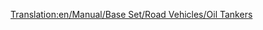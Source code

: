 [[Translation:en/Manual/Base Set/Road Vehicles/Oil Tankers]]
{{hu/Manual/Base Set/Road Vehicles/Navbox Közúti járművek}}
{{hu/Manual/Base Set/Road Vehicles/Közúti járművek|name     = Witcombe olajszállító
  |img      = en/Archive/Old 32bpp/Witcombe Oil Tanker.png
  |price    = £4,510 ($9,020) 
  |speed    = 48 km/h (30 mph)
  |annual   = £421 ($842)
  |designed = 1936
  |life     = 15
  |capacity = 21,000 liter [[hu/Manual/Base Set/Cargos/Olaj|olaj]]
}}
{{hu/Manual/Base Set/Road Vehicles/Közúti járművek|name     = Foster olajszállító
  |img      = en/Archive/Old 32bpp/Foster Oil Tanker.png
  |price    = £5,740 ($11,480) 
  |speed    = 88 km/h (55 mph)
  |annual   = £787 ($1,574)
  |designed = 1973
  |life     = 15
  |capacity = 25,000 liter [[hu/Manual/Base Set/Cargos/Olaj|olaj]]
}}
{{hu/Manual/Base Set/Road Vehicles/Közúti járművek|name     = Perry olajszállító
  |img      = en/Archive/Old 32bpp/Perry Oil Tanker.png
  |price    = £6,150 ($12,300) 
  |speed    = 112 km/h (70 mph)
  |annual   = £1,125 ($2,250)
  |designed = 2005
  |life     = 15
  |capacity = 27,000 liter [[hu/Manual/Base Set/Cargos/Olaj|olaj]]
}}